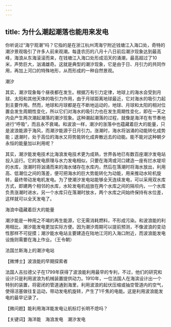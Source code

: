 ```yaml
---
---
---
```

title: 为什么潮起潮落也能用来发电
---




你听说过“海宁观潮”吗？它指的是在浙江杭州湾海宁附近钱塘江入海口处，奇特的潮汐景观吸引了许多人前来观潮。每逢农历的八月十八日前后潮汐现象达到最高峰，海浪从东海滚滚而来，在钱塘江入海口处形成滔天的涌潮，最高超过了10米，声势巨大，汹涌雄奇。这就是典型的潮汐现象，它是由于日、月引力的共同作用，再加上河口的特殊地形，从而形成的一种自然景观。

潮汐



其实，潮汐现象每个昼夜都在发生。根据万有引力定律，地球上的海水会受到月球、太阳和其他天体的吸引力作用，由于月球距离地球最近，它对海水的吸引力起到主要作用。然而，地球和月球都是在不断地运动的，地球、月球和太阳的相对位置会发生周期性变化，所以它们对海水的吸引力也在发生周期性变化，即在一天之内会产生两次潮起潮落的潮汐现象。这种潮起潮落的过程，就像是海洋在有节奏地进行“呼吸”，而且永不衰竭。和波浪一样，潮汐的涨落中也蕴藏着巨大的能量，只是波浪能源于海风，而潮汐能源于日月引力。涨潮时，海水将汹涌的动能转化成势能；退潮时，处于高位的海水又将势能转化成奔散远去的动能。能不能对这种朝夕永恒的能量加以利用呢？

其实，潮汐能发电技术比海浪发电技术更为成熟，世界各地已有数百座潮汐发电站投入运行。它的发电原理与水力发电相似，只要在海湾或河口建造一座有拦水堤坝的水库，涨潮时将汹涌而来的海水储存在水库内，然后在落潮时将海水放出，利用高、低潮位之间的落差，便可把海水的巨大势能转化为动能，用来推动水轮机旋转，最终带动发电机发电。为了使潮汐发电站能够全天连续发电，可以采用双水库方式，即建两个相邻的水库，水轮发电机组放在两个水库之间的隔坝内，一个水库负责涨潮时进水，另一个水库只在落潮时放水，两个水库之间始终保持有水位差，这样就可以全天发电了。

海浪中蕴藏着巨大的能量



潮汐能是一种用之不竭的再生能源，它无需消耗燃料，不形成污染。和波浪能的利用相比，潮汐能发电更加实际方便。因为潮汐周期可以提前预测，不像波浪的变动性那样不可捉摸；潮汐能水电站主要建造在陆地江河的入海口附近，而波浪能发电设施则需要在海上作业。（王令朝）

法国兰斯海上的潮汐电站





【微博士】波浪能的早期探索者

法国人吉拉德父子在1799年获得了波浪能利用最早的专利，不过，他们的研究和设计只是利用波浪为机械装置提供动力。1910年，一位法国人在海滨设计出一个特别的装置，将密闭的管道通到海里，利用波浪的起伏压缩或抽空管道内的空气，使得活塞做往复运动，带动发电机旋转，产生了1千焦的电能。这是利用波浪能发电的最早记录了。

【微问题】能利用海洋能发电让航标灯长明不熄吗？

【关键词】海洋能　海浪发电　潮汐发电